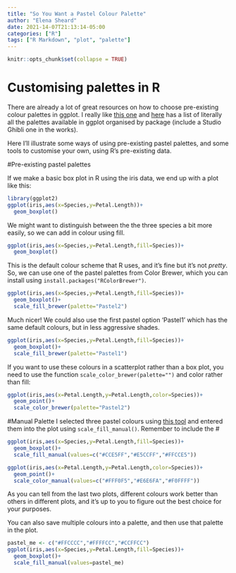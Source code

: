 ```yaml
---
title: "So You Want a Pastel Colour Palette"
author: "Elena Sheard"
date: 2021-14-07T21:13:14-05:00
categories: ["R"]
tags: ["R Markdown", "plot", "palette"]
---
```


```r
knitr::opts_chunk$set(collapse = TRUE)
```
# Customising palettes in R

There are already a lot of great resources on how to choose pre-existing colour palettes in ggplot. I really like [this one](http://www.sthda.com/english/wiki/ggplot2-colors-how-to-change-colors-automatically-and-manually) and [here](https://github.com/EmilHvitfeldt/r-color-palettes) has a list of literally all the palettes available in ggplot organised by package (include a Studio Ghibli one in the works).

Here I'll illustrate some ways of using pre-existing pastel palettes, and some tools to customise your own, using R's pre-existing data.

#Pre-existing pastel palettes

If we make a basic box plot in R using the iris data, we end up with a plot like this:

```r
library(ggplot2)
ggplot(iris,aes(x=Species,y=Petal.Length))+
  geom_boxplot()
```

We might want to distinguish between the the three species a bit more easily, so we can add in colour using fill.

```r
ggplot(iris,aes(x=Species,y=Petal.Length,fill=Species))+
  geom_boxplot()
```
This is the default colour scheme that R uses, and it's fine but it's not *pretty*. So, we can use one of the pastel palettes from Color Brewer, which you can install using `install.packages("RColorBrewer")`.

```r
ggplot(iris,aes(x=Species,y=Petal.Length,fill=Species))+
  geom_boxplot()+
  scale_fill_brewer(palette="Pastel2")
```
Much nicer! We could also use the first pastel option 'Pastel1' which has the same default colours, but in less aggressive shades. 

```r
ggplot(iris,aes(x=Species,y=Petal.Length,fill=Species))+
  geom_boxplot()+
  scale_fill_brewer(palette="Pastel1")
```

If you want to use these colours in a scatterplot rather than a box plot, you need to use the function `scale_color_brewer(palette="")` and color rather than fill:

```r
ggplot(iris,aes(x=Petal.Length,y=Petal.Length,color=Species))+
  geom_point()+
  scale_color_brewer(palette="Pastel2")
```

#Manual Palette
I selected three pastel colours using [this tool](https://www.rapidtables.com/web/color/RGB_Color.html) and entered them into the plot using `scale_fill_manual()`. Remember to include the #

```r
ggplot(iris,aes(x=Species,y=Petal.Length,fill=Species))+
  geom_boxplot()+
  scale_fill_manual(values=c("#CCE5FF","#E5CCFF","#FFCCE5"))
```

```r
ggplot(iris,aes(x=Petal.Length,y=Petal.Length,color=Species))+
  geom_point()+
  scale_color_manual(values=c("#FFF0F5","#E6E6FA","#F0FFFF"))
```
As you can tell from the last two plots, different colours work better than others in different plots, and it's up to you to figure out the best choice for your purposes. 

You can also save multiple colours into a palette, and then use that palette in the plot. 
```r
pastel_me <- c("#FFCCCC","#FFFFCC","#CCFFCC")
ggplot(iris,aes(x=Species,y=Petal.Length,fill=Species))+
  geom_boxplot()+
  scale_fill_manual(values=pastel_me)
```


